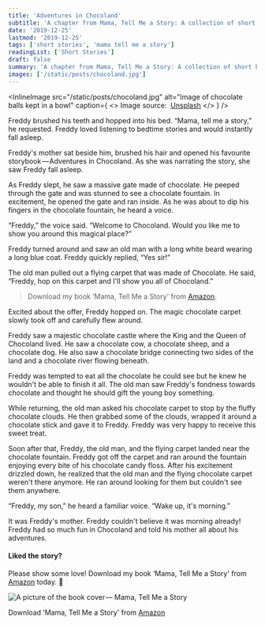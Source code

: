 ```yaml
---
title: 'Adventures in Chocoland'
subtitle: 'A chapter from Mama, Tell Me a Story: A collection of short bedtime stories for children'
date: '2019-12-25'
lastmod: '2019-12-25'
tags: ['short stories', 'mama tell me a story']
readingList: ['Short Stories']
draft: false
summary: 'A chapter from Mama, Tell Me a Story: A collection of short bedtime stories for children'
images: ['/static/posts/chocoland.jpg']
---
```


<InlineImage
  src="/static/posts/chocoland.jpg"
  alt="Image of chocolate balls kept in a bowl"
  caption={
    <>
      Image source:&nbsp;
      <a href="https://unsplash.com/photos/chocolates-on-tray-6X9oAyzgVHs">Unsplash</a>
    </>
  }
/>

Freddy brushed his teeth and hopped into his bed. “Mama, tell me a story,” he requested. Freddy loved listening to bedtime stories and would instantly fall asleep.

Freddy's mother sat beside him, brushed his hair and opened his favourite storybook — Adventures in Chocoland. As she was narrating the story, she saw Freddy fall asleep.

As Freddy slept, he saw a massive gate made of chocolate. He peeped through the gate and was stunned to see a chocolate fountain. In excitement, he opened the gate and ran inside. As he was about to dip his fingers in the chocolate fountain, he heard a voice.

“Freddy,” the voice said. “Welcome to Chocoland. Would you like me to show you around this magical place?”

Freddy turned around and saw an old man with a long white beard wearing a long blue coat. Freddy quickly replied, “Yes sir!”

The old man pulled out a flying carpet that was made of Chocolate. He said, “Freddy, hop on this carpet and I'll show you all of Chocoland.”

> Download my book ‘Mama, Tell Me a Story' from [Amazon](http://bit.ly/MamaTellMeAStory).

Excited about the offer, Freddy hopped on. The magic chocolate carpet slowly took off and carefully flew around.

Freddy saw a majestic chocolate castle where the King and the Queen of Chocoland lived. He saw a chocolate cow, a chocolate sheep, and a chocolate dog. He also saw a chocolate bridge connecting two sides of the land and a chocolate river flowing beneath.

Freddy was tempted to eat all the chocolate he could see but he knew he wouldn't be able to finish it all. The old man saw Freddy's fondness towards chocolate and thought he should gift the young boy something.

While returning, the old man asked his chocolate carpet to stop by the fluffy chocolate clouds. He then grabbed some of the clouds, wrapped it around a chocolate stick and gave it to Freddy. Freddy was very happy to receive this sweet treat.

Soon after that, Freddy, the old man, and the flying carpet landed near the chocolate fountain. Freddy got off the carpet and ran around the fountain enjoying every bite of his chocolate candy floss. After his excitement drizzled down, he realized that the old man and the flying chocolate carpet weren't there anymore. He ran around looking for them but couldn't see them anywhere.

“Freddy, my son,” he heard a familiar voice. “Wake up, it's morning.”

It was Freddy's mother. Freddy couldn't believe it was morning already! Freddy had so much fun in Chocoland and told his mother all about his adventures.

#### Liked the story?

Please show some love! Download my book ‘Mama, Tell Me a Story' from [Amazon](http://bit.ly/MamaTellMeAStory) today. 🙂

![A picture of the book cover — Mama, Tell Me a Story](/static/posts/mamatellmeastory.png)

Download ‘Mama, Tell Me a Story' from [Amazon](http://bit.ly/MamaTellMeAStory)
